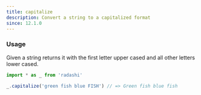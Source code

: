 ```yaml
---
title: capitalize
description: Convert a string to a capitalized format
since: 12.1.0
---
```


### Usage

Given a string returns it with the first letter upper cased and all other letters lower cased.

```ts
import * as _ from 'radashi'

_.capitalize('green fish blue FISH') // => Green fish blue fish
```
